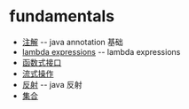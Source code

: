 = fundamentals =
* [[fundamentals/annotation|注解]] -- java annotation 基础
* [[fundamentals/lambda_expressions|lambda expressions]] -- lambda expressions
* [[funamentals/functional_interface|函数式接口]]
* [[fundamentals/stream|流式操作]]
* [[fundamentals/reflection|反射]] -- java 反射
* [[fundamentals/collections|集合]]
